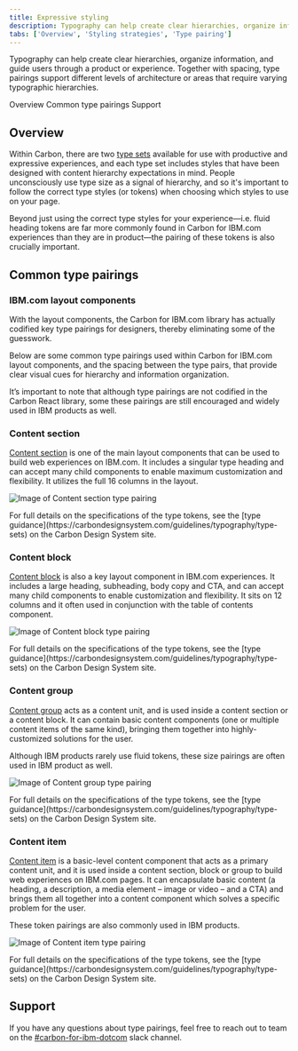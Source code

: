 ```yaml
---
title: Expressive styling
description: Typography can help create clear hierarchies, organize information, and guide users through a product or experience. Together with spacing, type pairings support different levels of architecture or areas that require varying typographic hierarchies.
tabs: ['Overview', 'Styling strategies', 'Type pairing']
---
```


<PageDescription>

Typography can help create clear hierarchies, organize information, and guide users through a product or experience. Together with spacing, type pairings support different levels of architecture or areas that require varying typographic hierarchies.

</PageDescription>

<AnchorLinks>

<AnchorLink>Overview</AnchorLink>
<AnchorLink>Common type pairings</AnchorLink>
<AnchorLink>Support</AnchorLink>

</AnchorLinks>

## Overview

Within Carbon, there are two [type sets](https://carbondesignsystem.com/guidelines/typography/type-sets) available for use with productive and expressive experiences, and each type set includes styles that have been designed with content hierarchy expectations in mind. People unconsciously use type size as a signal of hierarchy, and so it's important to follow the correct type styles (or tokens) when choosing which styles to use on your page.

Beyond just using the correct type styles for your experience—i.e. fluid heading tokens are far more commonly found in Carbon for IBM.com experiences than they are in product—the pairing of these tokens is also crucially important. 

## Common type pairings 

### IBM.com layout components 

With the layout components, the Carbon for IBM.com library has actually codified key type pairings for designers, thereby eliminating some of the guesswork.

Below are some common type pairings used within Carbon for IBM.com layout components, and the spacing between the type pairs, that provide clear visual cues for hierarchy and information organization.

It’s important to note that although type pairings are not codified in the Carbon React library, some these pairings are still encouraged and widely used in IBM products as well.

### Content section

[Content section](../components/content-section) is one of the main layout components that can be used to build web experiences on IBM.com. It includes a singular type heading and can accept many child components to enable maximum customization and flexibility. It utilizes the full 16 columns in the layout.

![Image of Content section type pairing](../../../images/guidelines/expressive-theme/type-pairing/content_section_ex.png)

<Caption>
  For full details on the specifications of the type tokens, see the [type guidance](https://carbondesignsystem.com/guidelines/typography/type-sets) on the Carbon Design System site.
</Caption>

### Content block

[Content block](../components/content-block) is also a key layout component in IBM.com experiences. It includes a large heading, subheading, body copy and CTA, and can accept many child components to enable customization and flexibility. It sits on 12 columns and it often used in conjunction with the table of contents component.

![Image of Content block type pairing](../../../images/guidelines/expressive-theme/type-pairing/content_block_ex.png)

<Caption>
  For full details on the specifications of the type tokens, see the [type guidance](https://carbondesignsystem.com/guidelines/typography/type-sets) on the Carbon Design System site.
</Caption>

### Content group

[Content group](../components/content-group) acts as a content unit, and is used inside a content section or a content block. It can contain basic content components (one or multiple content items of the same kind), bringing them together into highly-customized solutions for the user.

Although IBM products rarely use fluid tokens, these size pairings are often used in IBM product as well. 

![Image of Content group type pairing](../../../images/guidelines/expressive-theme/type-pairing/content_group_ex.png)

<Caption>
  For full details on the specifications of the type tokens, see the [type guidance](https://carbondesignsystem.com/guidelines/typography/type-sets) on the Carbon Design System site.
</Caption>

### Content item

[Content item](../components/content-item) is a basic-level content component that acts as a primary content unit, and it is used inside a content section, block or group to build web experiences on IBM.com pages. It can encapsulate basic content (a heading, a description, a media element – image or video – and a CTA) and brings them all together into a content component which solves a specific problem for the user.

These token pairings are also commonly used in IBM products.

![Image of Content item type pairing](../../../images/guidelines/expressive-theme/type-pairing/content_group_ex.png)

<Caption>
  For full details on the specifications of the type tokens, see the [type guidance](https://carbondesignsystem.com/guidelines/typography/type-sets) on the Carbon Design System site.
</Caption>

## Support

If you have any questions about type pairings, feel free to reach out to team on the [#carbon-for-ibm-dotcom](https://cognitive-app.slack.com/archives/C2PLX8GQ6) slack channel.
